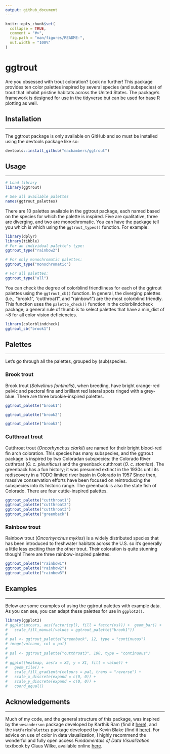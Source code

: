 ```yaml
---
output: github_document
---
```


<!-- README.md is generated from README.Rmd. Please edit that file -->

```r
knitr::opts_chunk$set(
  collapse = TRUE,
  comment = "#>",
  fig.path = "man/figures/README-",
  out.width = "100%"
)
```

# ggtrout

Are you obsessed with trout coloration? Look no further! This package provides ten color palettes inspired by several species (and subspecies) of trout that inhabit pristine habitats across the United States. The package's framework is designed for use in the tidyverse but can be used for base R plotting as well.

## Installation

------------------------------------------------------------------------

The ggtrout package is only available on GitHub and so must be installed using the devtools package like so:

``` r
devtools::install_github("eachambers/ggtrout")
```

## Usage

------------------------------------------------------------------------

```r
# Load library
library(ggtrout)

# See all available palettes
names(ggtrout_palettes)
```

There are 10 palettes available in the ggtrout package, each named based on the species for which the palette is inspired. Five are qualitative, three are diverging, and two are monochromatic. You can have the package tell you which is which using the `ggtrout_types()` function. For example:

```r
library(dplyr)
library(tibble)
# For an individual palette's type:
ggtrout_type("rainbow2")

# For only monochromatic palettes:
ggtrout_type("monochromatic")

# For all palettes:
ggtrout_type("all")
```

You can check the degree of colorblind friendliness for each of the ggtrout palettes using the `ggtrout_cb()` function. In general, the diverging palettes (i.e., "brook1", "cutthroat1", and "rainbow1") are the most colorblind friendly. This function uses the `palette_check()` function in the colorblindcheck package; a general rule of thumb is to select palettes that have a min_dist of ~8 for all color vision deficiencies.

```r
library(colorblindcheck)
ggtrout_cb("brook1")
```

## Palettes

------------------------------------------------------------------------

Let's go through all the palettes, grouped by (sub)species.

### Brook trout

Brook trout (*Salvelinus fontinalis*), when breeding, have bright orange-red pelvic and pectoral fins and brilliant red lateral spots ringed with a grey-blue. There are three brookie-inspired palettes.

```r
ggtrout_palette("brook1")
```

```r
ggtrout_palette("brook2")
```

```r
ggtrout_palette("brook3")
```

### Cutthroat trout

Cutthroat trout (*Oncorhynchus clarkii*) are named for their bright blood-red fin arch coloration. This species has many subspecies, and the ggtrout package is inspired by two Coloradan subspecies: the Colorado River cutthroat (*O. c. pleuriticus*) and the greenback cutthroat (*O. c. stomias*). The greenback has a fun history; it was presumed extinct in the 1930s until its rediscovery in a TODO limited river basin in Colorado in 1957 Since then, massive conservation efforts have been focused on reintroducing the subspecies into its historic range. The greenback is also the state fish of Colorado. There are four cuttie-inspired palettes.

```r
ggtrout_palette("cutthroat1")
ggtrout_palette("cutthroat2")
ggtrout_palette("cutthroat3")
ggtrout_palette("greenback")
```

### Rainbow trout

Rainbow trout (*Oncorhynchus mykiss*) is a widely distributed species that has been introduced to freshwater habitats across the U.S. so it's generally a little less exciting than the other trout. Their coloration is quite stunning though! There are three rainbow-inspired palettes.

```r
ggtrout_palette("rainbow1")
ggtrout_palette("rainbow2")
ggtrout_palette("rainbow3")
```

## Examples

------------------------------------------------------------------------

Below are some examples of using the ggtrout palettes with example data. As you can see, you can adapt these palettes for use in `ggplot2()`.

```r
library(ggplot2)
# ggplot(mtcars, aes(factor(cyl), fill = factor(vs))) +  geom_bar() +
#   scale_fill_manual(values = ggtrout_palette("brook1"))
# 
# pal <- ggtrout_palette("greenback", 12, type = "continuous")
# image(volcano, col = pal)
# 
# pal <- ggtrout_palette("cutthroat3", 100, type = "continuous")
# 
# ggplot(heatmap, aes(x = X2, y = X1, fill = value)) +
#   geom_tile() +
#   scale_fill_gradientn(colours = pal, trans = "reverse") +
#   scale_x_discrete(expand = c(0, 0)) +
#   scale_y_discrete(expand = c(0, 0)) +
#   coord_equal()
```

## Acknowledgements

------------------------------------------------------------------------

Much of my code, and the general structure of this package, was inspired by the `wesanderson` package developed by Karthik Ram (find it [here](https://github.com/karthik/wesanderson)), and the `NatParksPalettes` package developed by Kevin Blake (find it [here](https://github.com/kevinsblake/NatParksPalettes)). For advice on use of color in data visualization, I highly recommend the wonderful and fully open access *Fundamentals of Data Visualization* textbook by Claus Wilke, available online [here](https://clauswilke.com/dataviz/).

